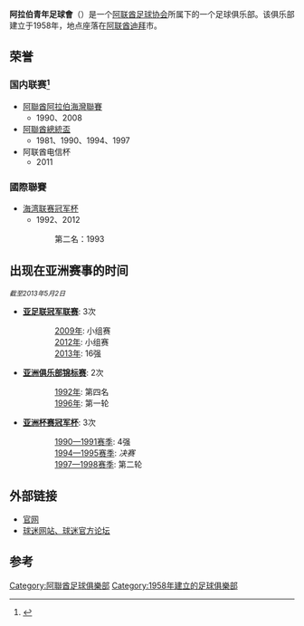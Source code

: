 {{noteTA|G1=足球
|T=zh-hans:阿拉伯青年足球俱乐部; zh-hk:阿拉伯青年足球會;
|1=zh-hans:阿拉伯青年足球俱乐部; zh-hk:阿拉伯青年足球會;
|2=zh-hans:阿拉伯青年; zh-hk:阿拉伯青年;
|3=zh-hans:迪拜; zh-hk:杜拜;
}}
{{Infobox football club 
| clubname  = 阿拉伯青年<br> Al Shabab Club
| image     = 
| fullname  = 阿拉伯青年足球會
| nickname  = al jawareh-الجوارح
| founded   = 1958年
| dissolved = 2017年
| ground    = [[阿联酋|阿联酋]][[迪拜|迪拜]]市<br> [[马克图姆·本·拉希德·阿勒马克图姆体育场|阿勒馬克圖姆體育場]]
| capacity  = 18,000
| season    = 最後球季<br> <small>（2016–17）</small>
| league    = [[阿聯酋阿拉伯海灣聯賽|阿聯酋阿拉伯海灣聯賽]]
| position  = 阿聯酋超，第 8 位
| pattern_la1=|pattern_b1=|pattern_ra1=
| leftarm1=FFFFFF|body1=007819|rightarm1=FFFFFF|shorts1=007819|socks1=007819
| pattern_la2=|pattern_b2=|pattern_ra2=
| leftarm2=007819|body2=FFFFFF|rightarm2=007819|shorts2=FFFFFF|socks2=FFFFFF
}}

'''阿拉伯青年足球會'''（{{lang-ar|نادي الشباب العربي}}）是一个[[阿联酋足球协会|阿联酋足球协会]]所属下的一个足球俱乐部。该俱乐部建立于1958年，地点座落在[[阿联酋|阿联酋]][[迪拜|迪拜]]市。

== 荣誉 ==
=== 国内联赛<ref>{{cite web|url=http://www.alshabab.ae/club/clubacheivments|title=البطولات و الانجازات|publisher=Alshabab Club and Football Company Official website|accessdate=2013-04-19|archive-url=https://web.archive.org/web/20130410111811/http://www.alshabab.ae/club/clubacheivments|archive-date=2013-04-10|dead-url=yes}}</ref> ===
*[[阿聯酋阿拉伯海灣聯賽|阿聯酋阿拉伯海灣聯賽]]
**1990、2008
*[[阿聯酋總統盃|阿聯酋總統盃]]
**1981、1990、1994、1997
*阿联酋电信杯
** 2011

=== 國際聯賽 ===
*[[海湾联赛冠军杯|海湾联赛冠军杯]]
**1992、2012
::第二名：1993

==出现在亚洲赛事的时间==
<small>''截至2013年5月2日''</small>
* '''[[亚足联冠军联赛|亚足联冠军联赛]]''': 3次
::[[2009年亚足联冠军联赛|2009年]]: 小组赛
::[[2012年亚足联冠军联赛|2012年]]: 小组赛
::[[2013年亚足联冠军联赛|2013年]]: 16强
* '''[[亚洲俱乐部锦标赛|亚洲俱乐部锦标赛]]''': 2次
::[[1992年亚洲俱乐部锦标赛|1992年]]: 第四名
::[[1996年亚洲俱乐部锦标赛|1996年]]: 第一轮
* '''[[亚洲杯赛冠军杯|亚洲杯赛冠军杯]]''': 3次
::[[1991年亚洲杯赛冠军杯|1990—1991赛季]]: 4强
::[[1995年亚洲杯赛冠军杯|1994—1995赛季]]: ''决赛''
::[[1998年亚洲杯赛冠军杯|1997—1998赛季]]: 第二轮

==外部链接==
* [https://web.archive.org/web/20121231024833/http://alshabab.ae/ 官网]
* [https://web.archive.org/web/20100526103954/http://www.aljawareh.ae/ 球迷网站、球迷官方论坛]

==参考==
{{reflist}}

[[Category:阿聯酋足球俱樂部|Category:阿聯酋足球俱樂部]]
[[Category:1958年建立的足球俱樂部|Category:1958年建立的足球俱樂部]]